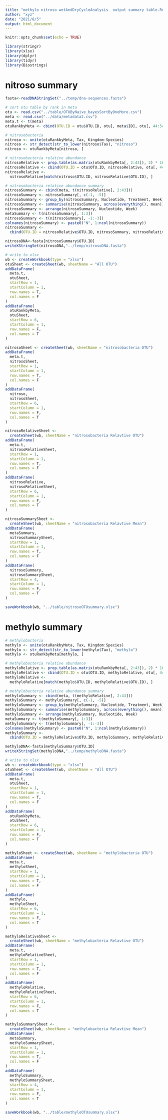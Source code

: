 ```yaml
---
title: "methylo nitroso wetAndDryCycleAnalysis  output summary table.Rmd"
author: "xyz"
date: "2021/8/5"
output: html_document
---
```


```r
knitr::opts_chunk$set(echo = TRUE)
```

```r
library(stringr)
library(xlsx)
library(dplyr)
library(tidyr)
library(Biostrings)
```

# nitroso summary

```r
fasta<-readDNAStringSet("../temp/dna-sequences.fasta")

# sort otu table by rank in meta
otu <- read.csv("../table/OTUByNaive_bayesSortByOneMore.csv")
meta <- read.csv("../data/metadata2.csv")
meta.t <- t(meta)
otuRankbyMeta <- cbind(OTU.ID = otu$OTU.ID, otu[, meta$ID], otu[, 44:54])

# nitrosobacteria
nitroso <- unite(otuRankbyMeta, Tax, Kingdom:Species)
nitroso <- str_detect(str_to_lower(nitroso$Tax), "nitroso")
nitroso <- otuRankbyMeta[nitroso, ]

# nitrosobacteria relative abundance
nitrosoRelative <- prop.table(as.matrix(otuRankbyMeta[, 2:43]), 2) * 100
nitrosoRelative <- cbind(OTU.ID = otu$OTU.ID, nitrosoRelative, otu[, 44:54])
nitrosoRelative <-
  nitrosoRelative[match(nitroso$OTU.ID, nitrosoRelative$OTU.ID), ]

# nitrosobacteria relative abundance summary
nitrosoSummary <- cbind(meta, t(nitrosoRelative[, 2:43]))
nitrosoSummary <- nitrosoSummary[, c(-1, -5)]
nitrosoSummary <- group_by(nitrosoSummary, Nucleotide, Treatment, Week)
nitrosoSummary <- summarise(nitrosoSummary, across(everything(), mean))
nitrosoSummary <- arrange(nitrosoSummary, Nucleotide, Week)
metaSummary <- t(nitrosoSummary[, 1:3])
nitrosoSummary <- t(nitrosoSummary[, -1:-3])
colnames(nitrosoSummary) <- paste0("N", 1:ncol(nitrosoSummary))
nitrosoSummary <-
  cbind(OTU.ID = nitrosoRelative$OTU.ID, nitrosoSummary, nitrosoRelative[, 44:54])

nitrosoDNA<-fasta[nitrosoSummary$OTU.ID]
writeXStringSet(nitrosoDNA,"../temp/nitrosoDNA.fasta")

# write to xlsx
wb <- createWorkbook(type = "xlsx")
otuSheet <- createSheet(wb, sheetName = "All OTU")
addDataFrame(
  meta.t,
  otuSheet,
  startRow = 1,
  startColumn = 1,
  row.names = T,
  col.names = F
)
addDataFrame(
  otuRankbyMeta,
  otuSheet,
  startRow = 6,
  startColumn = 1,
  row.names = F,
  col.names = T
)

nitrosoSheet <- createSheet(wb, sheetName = "nitrosobacteria OTU")
addDataFrame(
  meta.t,
  nitrosoSheet,
  startRow = 1,
  startColumn = 1,
  row.names = T,
  col.names = F
)
addDataFrame(
  nitroso,
  nitrosoSheet,
  startRow = 6,
  startColumn = 1,
  row.names = F,
  col.names = T
)

nitrosoRelativeSheet <-
  createSheet(wb, sheetName = "nitrosobacteria Relavtive OTU")
addDataFrame(
  meta.t,
  nitrosoRelativeSheet,
  startRow = 1,
  startColumn = 1,
  row.names = T,
  col.names = F
)
addDataFrame(
  nitrosoRelative,
  nitrosoRelativeSheet,
  startRow = 6,
  startColumn = 1,
  row.names = F,
  col.names = T
)

nitrosoSummarySheet <-
  createSheet(wb, sheetName = "nitrosobacteria Relavtive Mean")
addDataFrame(
  metaSummary,
  nitrosoSummarySheet,
  startRow = 1,
  startColumn = 1,
  row.names = T,
  col.names = F
)
addDataFrame(
  nitrosoSummary,
  nitrosoSummarySheet,
  startRow = 4,
  startColumn = 1,
  row.names = F,
  col.names = T
)

saveWorkbook(wb, "../table/nitrosoOTUsummary.xlsx")
```

# methylo summary

```r
# methylobacteria
methylo <- unite(otuRankbyMeta, Tax, Kingdom:Species)
methylo <- str_detect(str_to_lower(methylo$Tax), "methylo")
methylo <- otuRankbyMeta[methylo, ]

# methylobacteria relative abundance
methyloRelative <- prop.table(as.matrix(otuRankbyMeta[, 2:43]), 2) * 100
methyloRelative <- cbind(OTU.ID = otu$OTU.ID, methyloRelative, otu[, 44:54])
methyloRelative <-
  methyloRelative[match(methylo$OTU.ID, methyloRelative$OTU.ID), ]

# methylobacteria relative abundance summary
methyloSummary <- cbind(meta, t(methyloRelative[, 2:43]))
methyloSummary <- methyloSummary[, c(-1, -5)]
methyloSummary <- group_by(methyloSummary, Nucleotide, Treatment, Week)
methyloSummary <- summarise(methyloSummary, across(everything(), mean))
methyloSummary <- arrange(methyloSummary, Nucleotide, Week)
metaSummary <- t(methyloSummary[, 1:3])
methyloSummary <- t(methyloSummary[, -1:-3])
colnames(methyloSummary) <- paste0("N", 1:ncol(methyloSummary))
methyloSummary <-
  cbind(OTU.ID = methyloRelative$OTU.ID, methyloSummary, methyloRelative[, 44:54])

methyloDNA<-fasta[methyloSummary$OTU.ID]
writeXStringSet(methyloDNA,"../temp/methyloDNA.fasta")

# write to xlsx
wb <- createWorkbook(type = "xlsx")
otuSheet <- createSheet(wb, sheetName = "All OTU")
addDataFrame(
  meta.t,
  otuSheet,
  startRow = 1,
  startColumn = 1,
  row.names = T,
  col.names = F
)
addDataFrame(
  otuRankbyMeta,
  otuSheet,
  startRow = 6,
  startColumn = 1,
  row.names = F,
  col.names = T
)

methyloSheet <- createSheet(wb, sheetName = "methylobacteria OTU")
addDataFrame(
  meta.t,
  methyloSheet,
  startRow = 1,
  startColumn = 1,
  row.names = T,
  col.names = F
)
addDataFrame(
  methylo,
  methyloSheet,
  startRow = 6,
  startColumn = 1,
  row.names = F,
  col.names = T
)

methyloRelativeSheet <-
  createSheet(wb, sheetName = "methylobacteria Relavtive OTU")
addDataFrame(
  meta.t,
  methyloRelativeSheet,
  startRow = 1,
  startColumn = 1,
  row.names = T,
  col.names = F
)
addDataFrame(
  methyloRelative,
  methyloRelativeSheet,
  startRow = 6,
  startColumn = 1,
  row.names = F,
  col.names = T
)

methyloSummarySheet <-
  createSheet(wb, sheetName = "methylobacteria Relavtive Mean")
addDataFrame(
  metaSummary,
  methyloSummarySheet,
  startRow = 1,
  startColumn = 1,
  row.names = T,
  col.names = F
)
addDataFrame(
  methyloSummary,
  methyloSummarySheet,
  startRow = 4,
  startColumn = 1,
  row.names = F,
  col.names = T
)

saveWorkbook(wb, "../table/methyloOTUsummary.xlsx")
```

